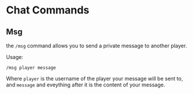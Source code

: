 # Chat Commands

## Msg

the `/msg` command allows you to send a private message to another player.

Usage:
```
/msg player message
```
Where `player` is the username of the player your message will be sent to, and `message` and eveything after it is the content of your message.

